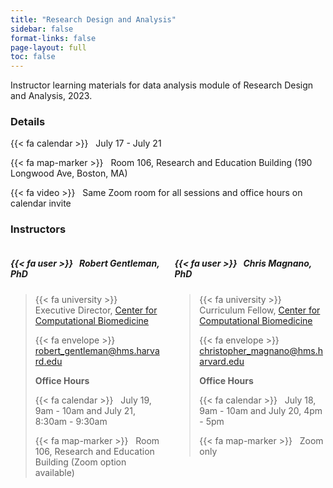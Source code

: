 ```yaml
---
title: "Research Design and Analysis"
sidebar: false
format-links: false
page-layout: full
toc: false
---
```


Instructor learning materials for data analysis module of Research Design and Analysis, 2023. 

### Details {.unnumbered}

{{< fa calendar >}} &nbsp; July 17 - July 21

{{< fa map-marker >}} &nbsp; Room 106, Research and Education Building (190 Longwood Ave, Boston, MA)

{{< fa video >}} &nbsp; Same Zoom room for all sessions and office hours on calendar invite

### Instructors {.unnumbered}

:::: {.columns}

::: {.column width="50%"}
##### {{< fa user >}} &nbsp; Robert Gentleman, PhD
>
>{{< fa university >}} &nbsp; Executive Director, [Center for Computational Biomedicine](https://computationalbiomed.hms.harvard.edu/)
>
> {{< fa envelope >}} &nbsp; <a href="mailto:Robert_Gentleman@hms.harvard.edu">robert_gentleman@hms.harvard.edu</a>
>
> **Office Hours**
> 
> {{< fa calendar >}} &nbsp; July 19, 9am - 10am and July 21, 8:30am - 9:30am
>
> {{< fa map-marker >}} &nbsp; Room 106, Research and Education Building (Zoom option available)

:::

::: {.column width="50%"}
##### {{< fa user >}} &nbsp; Chris Magnano, PhD
>
> {{< fa university >}} &nbsp; Curriculum Fellow, [Center for Computational Biomedicine](https://computationalbiomed.hms.harvard.edu/)
>
> {{< fa envelope >}} &nbsp; <a href="mailto:christopher_magnano@hms.harvard.edu">christopher_magnano@hms.harvard.edu</a>
>
> **Office Hours**
>
> {{< fa calendar >}} &nbsp; July 18, 9am - 10am and July 20, 4pm - 5pm
>
> {{< fa map-marker >}} &nbsp; Zoom only

:::

:::
